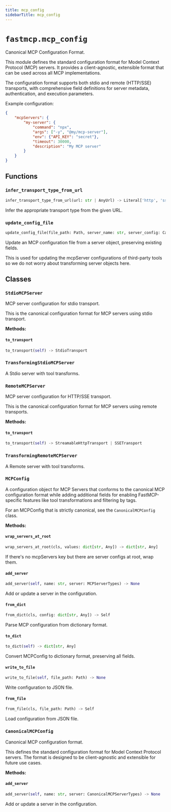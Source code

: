 ---
title: mcp_config
sidebarTitle: mcp_config
---

# `fastmcp.mcp_config`


Canonical MCP Configuration Format.

This module defines the standard configuration format for Model Context Protocol (MCP) servers.
It provides a client-agnostic, extensible format that can be used across all MCP implementations.

The configuration format supports both stdio and remote (HTTP/SSE) transports, with comprehensive
field definitions for server metadata, authentication, and execution parameters.

Example configuration:
```json
{
    "mcpServers": {
        "my-server": {
            "command": "npx",
            "args": ["-y", "@my/mcp-server"],
            "env": {"API_KEY": "secret"},
            "timeout": 30000,
            "description": "My MCP server"
        }
    }
}
```


## Functions

### `infer_transport_type_from_url` <sup><a href="https://github.com/jlowin/fastmcp/blob/main/src/fastmcp/mcp_config.py#L56" target="_blank"><Icon icon="github" style="width: 14px; height: 14px;" /></a></sup>

```python
infer_transport_type_from_url(url: str | AnyUrl) -> Literal['http', 'sse']
```


Infer the appropriate transport type from the given URL.


### `update_config_file` <sup><a href="https://github.com/jlowin/fastmcp/blob/main/src/fastmcp/mcp_config.py#L313" target="_blank"><Icon icon="github" style="width: 14px; height: 14px;" /></a></sup>

```python
update_config_file(file_path: Path, server_name: str, server_config: CanonicalMCPServerTypes) -> None
```


Update an MCP configuration file from a server object, preserving existing fields.

This is used for updating the mcpServer configurations of third-party tools so we do not
worry about transforming server objects here.


## Classes

### `StdioMCPServer` <sup><a href="https://github.com/jlowin/fastmcp/blob/main/src/fastmcp/mcp_config.py#L126" target="_blank"><Icon icon="github" style="width: 14px; height: 14px;" /></a></sup>


MCP server configuration for stdio transport.

This is the canonical configuration format for MCP servers using stdio transport.


**Methods:**

#### `to_transport` <sup><a href="https://github.com/jlowin/fastmcp/blob/main/src/fastmcp/mcp_config.py#L156" target="_blank"><Icon icon="github" style="width: 14px; height: 14px;" /></a></sup>

```python
to_transport(self) -> StdioTransport
```

### `TransformingStdioMCPServer` <sup><a href="https://github.com/jlowin/fastmcp/blob/main/src/fastmcp/mcp_config.py#L167" target="_blank"><Icon icon="github" style="width: 14px; height: 14px;" /></a></sup>


A Stdio server with tool transforms.


### `RemoteMCPServer` <sup><a href="https://github.com/jlowin/fastmcp/blob/main/src/fastmcp/mcp_config.py#L171" target="_blank"><Icon icon="github" style="width: 14px; height: 14px;" /></a></sup>


MCP server configuration for HTTP/SSE transport.

This is the canonical configuration format for MCP servers using remote transports.


**Methods:**

#### `to_transport` <sup><a href="https://github.com/jlowin/fastmcp/blob/main/src/fastmcp/mcp_config.py#L207" target="_blank"><Icon icon="github" style="width: 14px; height: 14px;" /></a></sup>

```python
to_transport(self) -> StreamableHttpTransport | SSETransport
```

### `TransformingRemoteMCPServer` <sup><a href="https://github.com/jlowin/fastmcp/blob/main/src/fastmcp/mcp_config.py#L232" target="_blank"><Icon icon="github" style="width: 14px; height: 14px;" /></a></sup>


A Remote server with tool transforms.


### `MCPConfig` <sup><a href="https://github.com/jlowin/fastmcp/blob/main/src/fastmcp/mcp_config.py#L243" target="_blank"><Icon icon="github" style="width: 14px; height: 14px;" /></a></sup>


A configuration object for MCP Servers that conforms to the canonical MCP configuration format
while adding additional fields for enabling FastMCP-specific features like tool transformations
and filtering by tags.

For an MCPConfig that is strictly canonical, see the `CanonicalMCPConfig` class.


**Methods:**

#### `wrap_servers_at_root` <sup><a href="https://github.com/jlowin/fastmcp/blob/main/src/fastmcp/mcp_config.py#L257" target="_blank"><Icon icon="github" style="width: 14px; height: 14px;" /></a></sup>

```python
wrap_servers_at_root(cls, values: dict[str, Any]) -> dict[str, Any]
```

If there's no mcpServers key but there are server configs at root, wrap them.


#### `add_server` <sup><a href="https://github.com/jlowin/fastmcp/blob/main/src/fastmcp/mcp_config.py#L270" target="_blank"><Icon icon="github" style="width: 14px; height: 14px;" /></a></sup>

```python
add_server(self, name: str, server: MCPServerTypes) -> None
```

Add or update a server in the configuration.


#### `from_dict` <sup><a href="https://github.com/jlowin/fastmcp/blob/main/src/fastmcp/mcp_config.py#L275" target="_blank"><Icon icon="github" style="width: 14px; height: 14px;" /></a></sup>

```python
from_dict(cls, config: dict[str, Any]) -> Self
```

Parse MCP configuration from dictionary format.


#### `to_dict` <sup><a href="https://github.com/jlowin/fastmcp/blob/main/src/fastmcp/mcp_config.py#L279" target="_blank"><Icon icon="github" style="width: 14px; height: 14px;" /></a></sup>

```python
to_dict(self) -> dict[str, Any]
```

Convert MCPConfig to dictionary format, preserving all fields.


#### `write_to_file` <sup><a href="https://github.com/jlowin/fastmcp/blob/main/src/fastmcp/mcp_config.py#L283" target="_blank"><Icon icon="github" style="width: 14px; height: 14px;" /></a></sup>

```python
write_to_file(self, file_path: Path) -> None
```

Write configuration to JSON file.


#### `from_file` <sup><a href="https://github.com/jlowin/fastmcp/blob/main/src/fastmcp/mcp_config.py#L289" target="_blank"><Icon icon="github" style="width: 14px; height: 14px;" /></a></sup>

```python
from_file(cls, file_path: Path) -> Self
```

Load configuration from JSON file.


### `CanonicalMCPConfig` <sup><a href="https://github.com/jlowin/fastmcp/blob/main/src/fastmcp/mcp_config.py#L298" target="_blank"><Icon icon="github" style="width: 14px; height: 14px;" /></a></sup>


Canonical MCP configuration format.

This defines the standard configuration format for Model Context Protocol servers.
The format is designed to be client-agnostic and extensible for future use cases.


**Methods:**

#### `add_server` <sup><a href="https://github.com/jlowin/fastmcp/blob/main/src/fastmcp/mcp_config.py#L308" target="_blank"><Icon icon="github" style="width: 14px; height: 14px;" /></a></sup>

```python
add_server(self, name: str, server: CanonicalMCPServerTypes) -> None
```

Add or update a server in the configuration.

